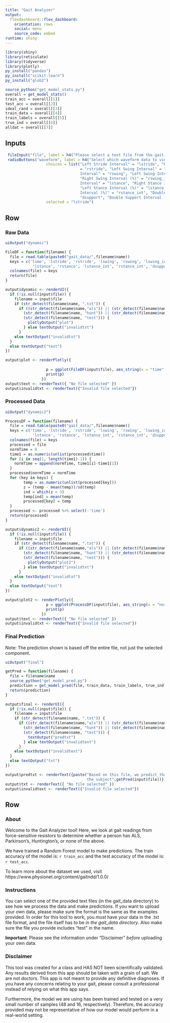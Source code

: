 ```yaml
---
title: "Gait Analyzer"
output: 
  flexdashboard::flex_dashboard:
    orientation: rows
    social: menu
    source_code: embed 
runtime: shiny
---
```


```r
library(shiny)
library(reticulate)
library(tidyverse)
library(plotly)
py_install("pandas")
py_install("scikit-learn")
py_install("glob2")
```

```r
source_python("get_model_stats.py")
overall = get_model_stats()
train_acc = overall[[1]]
test_acc = overall[[2]]
ideal_rand = overall[[3]]
train_data = overall[[4]]
train_labels = overall[[5]]
true_ind = overall[[6]]
alldat = overall[[7]]
```

Inputs {.sidebar}
-----------------------------------------------------------------------

```r
 fileInput("file", label = h4("Please select a text file from the gait_data directory"))
 radioButtons("waveform", label = h4("Select which waveform data to view"), 
                  choices = list("Left Stride Interval" = "lstride", "Right Stride Interval" 
                                 = "rstride", "Left Swing Interval" = "lswing", "Right Swing
                                 Interval" = "rswing", "Left Swing Interval (%)" = "lswing_int",
                                 "Right Swing Interval (%)" = "rswing_int", "Left Stance
                                 Interval" = "lstance", "Right Stance Interval" = "rstance",
                                 "Left Stance Interval (%)" = "lstance_int", "Right Stance 
                                 Interval (%)" = "rstance_int", "Double Support Interval" = 
                                 "dsupport", "Double Support Interval (%)" = "dsupport_int"), 
                  selected = "lstride")
```

Row {data-height=600, .tabset}
-----------------------------------------------------------------------

### Raw Data

```r

uiOutput("dynamic")

FileDF = function(filename) {
  file = read.table(paste0("gait_data/",filename$name))
  keys = c('time', 'lstride', 'rstride', 'lswing', 'rswing', 'lswing_int', 'rswing_int',
            'lstance', 'rstance', 'lstance_int', 'rstance_int', 'dsupport', 'dsupport_int')
  colnames(file) = keys
  return(file)
}

output$dynamic <- renderUI({
  if (!is.null(input$file)) {
    filename = input$file
    if (str_detect(filename$name, ".txt")) {
      if ((str_detect(filename$name,"als")) || (str_detect(filename$name, "park")) ||
        (str_detect(filename$name, "hunt")) || (str_detect(filename$name, "control")) ||
        (str_detect(filename$name, "test"))) {
          plotlyOutput("plot")
        } else textOutput("invalidtxt")
      }
    else textOutput("invalidtxt")
  }
  else textOutput("text")
})

output$plot <- renderPlotly({
  
                  p = ggplot(FileDF(input$file), aes_string(x = "time", y = input$waveform)) + geom_line()
                  print(p)
                })
output$text <- renderText({ "No file selected" })
output$invalidtxt <- renderText({"Invalid file selected"})

```

### Processed Data

```r
uiOutput("dynamic2")

ProcessDF = function(filename) {
  file = read.table(paste0("gait_data/",filename$name))
  keys = c('time', 'lstride', 'rstride', 'lswing', 'rswing', 'lswing_int', 'rswing_int',
            'lstance', 'rstance', 'lstance_int', 'rstance_int', 'dsupport', 'dsupport_int')
  colnames(file) = keys
  processed = file
  normTime = 0
  time1 = as.numeric(unlist(processed$time))
  for (i in seq(1, length(time1)-1)) {
    normTime = append(normTime, time1[i]-time1[1])
  } 
  processed$normTime = normTime
  for (key in keys) {
        temp = as.numeric(unlist(processed[key]))
        z = (temp - mean(temp))/sd(temp)
        ind = which(z > 3)
        temp[ind] = mean(temp)
        processed[key] = temp
  }
  processed <- processed %>% select(-'time')
  return(processed)
}

output$dynamic2 <- renderUI({
  if (!is.null(input$file)) {
    filename = input$file
    if (str_detect(filename$name, ".txt")) {
      if ((str_detect(filename$name,"als")) || (str_detect(filename$name, "park")) ||
        (str_detect(filename$name, "hunt")) || (str_detect(filename$name, "control")) ||
        (str_detect(filename$name, "test"))) {
          plotlyOutput("plot2")
        } else textOutput("invalidtxt")
      }
    else textOutput("invalidtxt")
  }
  else textOutput("text")
})

output$plot2 <- renderPlotly({
                  p = ggplot(ProcessDF(input$file), aes_string(x = "normTime", y = input$waveform)) + geom_line() + geom_vline(xintercept =  c(0, 30, 60, 90, 120, 150, 180, 210, 240, 270, 300), color = "blue", linetype = "dashed")
                  print(p)
                })
output$text <- renderText({ "No file selected" })
output$invalidtxt <- renderText({"Invalid file selected"})
```

### Final Prediction

Note: The prediction shown is based off the entire file, not just the selected component.

```r

uiOutput("final")

getPred = function(filename) {
  file = filename$name
  source_python("get_model_pred.py")
  prediction = get_model_pred(file, train_data, train_labels, true_ind)
  return(prediction)
}

output$final <- renderUI({
  if (!is.null(input$file)) {
    filename = input$file
    if (str_detect(filename$name, ".txt")) {
      if ((str_detect(filename$name,"als")) || (str_detect(filename$name, "park")) ||
        (str_detect(filename$name, "hunt")) || (str_detect(filename$name, "control")) ||
        (str_detect(filename$name, "test"))) {
          textOutput("predtxt")
        } else textOutput("invalidtext")
      }
    else textOutput("invalidtext")
  }
  else textOutput("txt")
})

output$predtxt <- renderText({paste("Based on this file, we predict that
                                    the subject",getPred(input$file))})
output$txt <- renderText({ "No file selected" })
output$invalidtext <- renderText({"Invalid file selected"})

```

Row {data-height=400, .tabset}
-----------------------------------------------------------------------

### About

Welcome to the Gait Analyzer tool! Here, we look at gait readings from force-sensitive resistors to determine whether a person has ALS, Parkinson's, Huntington's, or none of the above. 

We have trained a Random Forest model to make predictions. The train accuracy of the model is: `r train_acc` and the test accuracy of the model is: `r test_acc`. 

To learn more about the dataset we used, visit https://www.physionet.org/content/gaitndd/1.0.0/ 

### Instructions

You can select one of the provided text files (in the gait_data directory) to see how we process the data and make predictions. If you want to upload your own data, please make sure the format is the same as the examples provided. In order for this tool to work, you *must* have your data in the .txt file format, and the file itself has to be *in the gait_data directory*. Also make sure the file you provide includes "test" in the name. 

**Important**: Please see the information under "Disclaimer" *before* uploading your own data. 

### Disclaimer

This tool was created for a class and HAS NOT been scientifically validated. Any results derived from this app should be taken with a grain of salt. We are not doctors. This app is not meant to provide any definitive diagnoses. If you have any concerns relating to your gait, please consult a professional instead of relying on what this app says. 

Furthermore, the model we are using has been trained and tested on a very small number of samples (48 and 16, respectively). Therefore, the accuracy provided may not be representative of how our model would perform in a real-world setting. 
